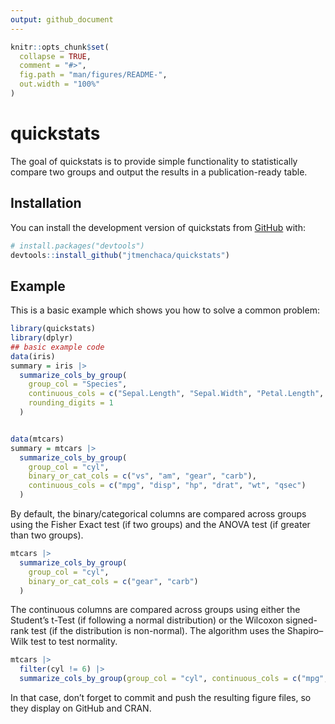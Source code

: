 ```yaml
---
output: github_document
---
```


<!-- README.md is generated from README.Rmd. Please edit that file -->

```r
knitr::opts_chunk$set(
  collapse = TRUE,
  comment = "#>",
  fig.path = "man/figures/README-",
  out.width = "100%"
)
```

# quickstats

<!-- badges: start -->
<!-- badges: end -->

The goal of quickstats is to provide simple functionality to statistically compare two groups and output the results in a publication-ready table. 

## Installation

You can install the development version of quickstats from [GitHub](https://github.com/) with:

``` r
# install.packages("devtools")
devtools::install_github("jtmenchaca/quickstats")
```

## Example

This is a basic example which shows you how to solve a common problem:

```r
library(quickstats)
library(dplyr)
## basic example code
data(iris)
summary = iris |>
  summarize_cols_by_group(
    group_col = "Species",
    continuous_cols = c("Sepal.Length", "Sepal.Width", "Petal.Length", "Petal.Width"),
    rounding_digits = 1
  )


data(mtcars)
summary = mtcars |>
  summarize_cols_by_group(
    group_col = "cyl",
    binary_or_cat_cols = c("vs", "am", "gear", "carb"),
    continuous_cols = c("mpg", "disp", "hp", "drat", "wt", "qsec")
  )

```

By default, the binary/categorical columns are compared across groups using the Fisher Exact test (if two groups) and the ANOVA test (if greater than two groups).  

```r
mtcars |>
  summarize_cols_by_group(
    group_col = "cyl",
    binary_or_cat_cols = c("gear", "carb")
  )
```

The continuous columns are compared across groups using either the Student's t-Test (if following a normal distribution) or the Wilcoxon signed-rank test (if the distribution is non-normal).  The algorithm uses the Shapiro–Wilk test to test normality.

```r
mtcars |> 
  filter(cyl != 6) |> 
  summarize_cols_by_group(group_col = "cyl", continuous_cols = c("mpg", "disp", "hp"))
```

In that case, don't forget to commit and push the resulting figure files, so they display on GitHub and CRAN.
